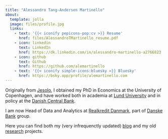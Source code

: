 ```yaml
---
title: "Alessandro Tang-Andersen Martinello"
about:
  template: jolla
  image: files/profile.jpg
  links:
    - text: '{{< iconify pepicons-pop:cv >}} Resume'
      href: files/AlessandroTMartinello_resume.pdf
    - icon: linkedin
      text: LinkedIn
      href: https://dk.linkedin.com/in/alessandro-martinello-a2766823
    - icon: github
      text: Github
      href: https://github.com/alemartinello
    - text: '{{< iconify simple-icons:bluesky >}} Bluesky'
      href: https://bsky.app/profile/alemartinello.com
---
```


Originally from [Jesolo](https://en.wikipedia.org/wiki/Jesolo), I obtained my PhD in Economics at the University of Copenhagen, and have worked both in academia at [Lund University](https://www.lusem.lu.se/) and in policy at the [Danish Central Bank](https://www.lusem.lu.se/).

I am now Head of Data and Analytics at [Realkredit Danmark](https://www.rd.dk/), part of [Danske Bank](https://www.danskebank.com/) group.

Here you can find both my (very infrequenctly updated) [blog](tidbits.qmd) and my old [research](research.qmd) projects.